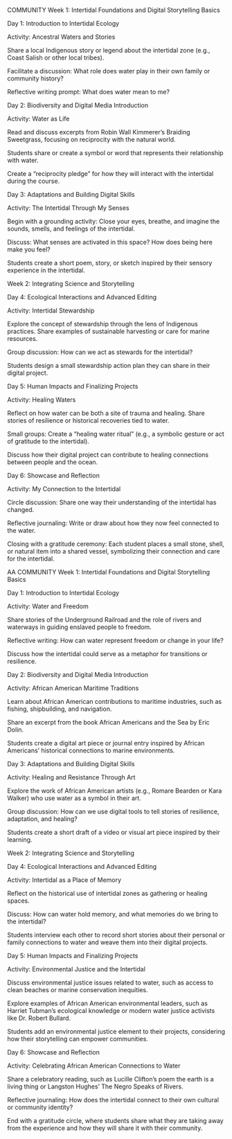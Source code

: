 COMMUNITY Week 1: Intertidal Foundations and Digital Storytelling Basics

Day 1: Introduction to Intertidal Ecology

Activity: Ancestral Waters and Stories

Share a local Indigenous story or legend about the intertidal zone (e.g., Coast Salish or other local tribes).

Facilitate a discussion: What role does water play in their own family or community history?

Reflective writing prompt: What does water mean to me?

Day 2: Biodiversity and Digital Media Introduction

Activity: Water as Life

Read and discuss excerpts from Robin Wall Kimmerer's Braiding Sweetgrass, focusing on reciprocity with the natural world.

Students share or create a symbol or word that represents their relationship with water.

Create a "reciprocity pledge" for how they will interact with the intertidal during the course.

Day 3: Adaptations and Building Digital Skills

Activity: The Intertidal Through My Senses

Begin with a grounding activity: Close your eyes, breathe, and imagine the sounds, smells, and feelings of the intertidal.

Discuss: What senses are activated in this space? How does being here make you feel?

Students create a short poem, story, or sketch inspired by their sensory experience in the intertidal.

Week 2: Integrating Science and Storytelling

Day 4: Ecological Interactions and Advanced Editing

Activity: Intertidal Stewardship

Explore the concept of stewardship through the lens of Indigenous practices. Share examples of sustainable harvesting or care for marine resources.

Group discussion: How can we act as stewards for the intertidal?

Students design a small stewardship action plan they can share in their digital project.

Day 5: Human Impacts and Finalizing Projects

Activity: Healing Waters

Reflect on how water can be both a site of trauma and healing. Share stories of resilience or historical recoveries tied to water.

Small groups: Create a "healing water ritual" (e.g., a symbolic gesture or act of gratitude to the intertidal).

Discuss how their digital project can contribute to healing connections between people and the ocean.

Day 6: Showcase and Reflection

Activity: My Connection to the Intertidal

Circle discussion: Share one way their understanding of the intertidal has changed.

Reflective journaling: Write or draw about how they now feel connected to the water.

Closing with a gratitude ceremony: Each student places a small stone, shell, or natural item into a shared vessel, symbolizing their connection and care for the intertidal.

AA COMMUNITY Week 1: Intertidal Foundations and Digital Storytelling Basics

Day 1: Introduction to Intertidal Ecology

Activity: Water and Freedom

Share stories of the Underground Railroad and the role of rivers and waterways in guiding enslaved people to freedom.

Reflective writing: How can water represent freedom or change in your life?

Discuss how the intertidal could serve as a metaphor for transitions or resilience.

Day 2: Biodiversity and Digital Media Introduction

Activity: African American Maritime Traditions

Learn about African American contributions to maritime industries, such as fishing, shipbuilding, and navigation.

Share an excerpt from the book African Americans and the Sea by Eric Dolin.

Students create a digital art piece or journal entry inspired by African Americans' historical connections to marine environments.

Day 3: Adaptations and Building Digital Skills

Activity: Healing and Resistance Through Art

Explore the work of African American artists (e.g., Romare Bearden or Kara Walker) who use water as a symbol in their art.

Group discussion: How can we use digital tools to tell stories of resilience, adaptation, and healing?

Students create a short draft of a video or visual art piece inspired by their learning.

Week 2: Integrating Science and Storytelling

Day 4: Ecological Interactions and Advanced Editing

Activity: Intertidal as a Place of Memory

Reflect on the historical use of intertidal zones as gathering or healing spaces.

Discuss: How can water hold memory, and what memories do we bring to the intertidal?

Students interview each other to record short stories about their personal or family connections to water and weave them into their digital projects.

Day 5: Human Impacts and Finalizing Projects

Activity: Environmental Justice and the Intertidal

Discuss environmental justice issues related to water, such as access to clean beaches or marine conservation inequities.

Explore examples of African American environmental leaders, such as Harriet Tubman's ecological knowledge or modern water justice activists like Dr. Robert Bullard.

Students add an environmental justice element to their projects, considering how their storytelling can empower communities.

Day 6: Showcase and Reflection

Activity: Celebrating African American Connections to Water

Share a celebratory reading, such as Lucille Clifton's poem the earth is a living thing or Langston Hughes' The Negro Speaks of Rivers.

Reflective journaling: How does the intertidal connect to their own cultural or community identity?

End with a gratitude circle, where students share what they are taking away from the experience and how they will share it with their community.
